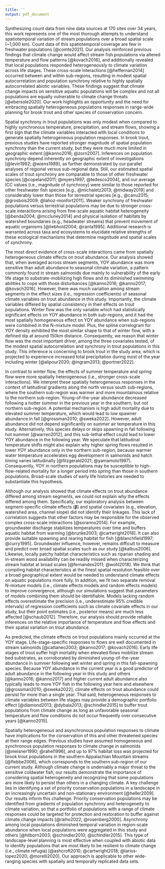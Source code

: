 ---
title: ''
output: pdf_document
---

Synthesizing count data from nine data sources at 170 sites over 34 years, this work represents one of the most thorough attempts to understand spatiotemporal variation of stream populations over a broad spatial scale (~1,000 km). Count data of this spatiotemporal coverage are few in freshwater populations [@comte2021]. Our analysis reinforced previous findings that climate change would affect stream fish populations via altered temperature and flow patterns [@kovach2016], and additionally revealed that local populations responded heterogeneously to climate variation across life stages. These cross-scale interactions [@heffernan2014] occurred between and within sub-regions, resulting in modest spatial autocorrelation and population synchrony relative to highly spatially autocorrelated abiotic variables. These findings suggest that climate change impacts on sensitive aquatic populations will be complex and not all populations are equally vulnerable to climate change threats [@ebersole2020]. Our work highlights an opportunity and the need for embracing spatially heterogeneous populations responses in range-wide planning for brook trout and other species of conservation concern.  

Spatial synchrony in trout populations was only modest when compared to highly synchronous temperature, precipitation, and stream flows, showing a first sign that the climate variables interacted with local conditions to generate spatially heterogeneous population responses. In brook trout, previous studies have reported stronger magnitude of spatial population synchrony than the current study, but they were much more limited in geographic extent [@kanno2016; @zorn2007]. Inferences on population synchrony depend inherently on geographic extent of investigations [@levin1992; @wiens1989], as further demonstrated by our parallel analyses of regional versus sub-regional data. Still, our estimated spatial scales of trout synchrony are comparable to those of other freshwater species [@copeland2011; @myers1997; @tedesco2004], and our average ICC values (i.e., magnitude of synchrony) were similar to those reported for other freshwater fish species [e.g., @michaletz2013; @midway2019] and considerably lower than those for terrestrial species [e.g., @canu2015; @grosbois2009; @lahoz-monfort2011]. Weaker synchrony of freshwater populations versus terrestrial populations may be due to stronger cross-scale interactions arising from fine-scale aquatic habitat heterogeneity [@benda2004; @mccluney2014] and physical isolation of habitats by watershed boundaries (e.g., headwater streams) that prevent movement of aquatic organisms [@liebhold2004; @ranta1995]. Additional research is warranted across taxa and ecosystems to elucidate relative strengths of these ecological mechanisms that determine magnitude and spatial scales of synchrony.

The most direct evidence of cross-scale interactions came from spatially heterogeneous climate effects on trout abundance. Our analysis showed that, when averaged across stream segments, YOY abundance was more sensitive than adult abundance to seasonal climate variation, a pattern commonly found in stream salmonids due mainly to vulnerability of the early life stage to substrate-mobilizing high flows and its diminished swimming abilities to cope with those disturbances [@kanno2016; @kanno2017; @kovach2016]. However, there was much variation among stream segments in the effect sizes (i.e., regression coefficients) of seasonal climate variables on trout abundance in this study. Importantly, the climate variables differed by spatial consistency in their effects on trout populations. Winter flow was the only variable which had statistically significant effects on YOY abundance in both sub-regions, and it had the most spatially homogeneous effect on YOY abundance when sub-regions were combined in the N-mixture model. Plus, the spline correlogram for YOY density exhibited the most similar shape to that of winter flow, with a defined dip at around 150km distance. Consequently, we reason that winter flow was the most important driver, among the three covariates tested, of the modest spatial autocorrelation and synchrony in trout populations in this study. This inference is concerning to brook trout in the study area, which is projected to experience increased total precipitation during most of the year including winter [@alipour2020; @ingram2013; @portner2022].

In contrast to winter flow, the effects of summer temperature and spring flow were more spatially heterogeneous (i.e., stronger cross-scale interactions). We interpret these spatially heterogeneous responses in the context of latitudinal gradients along the north versus south sub-regions, where the southern sub-region was warmer and more mountainous relative to the northern sub-region. Young-of-the-year abundance decreased following a hotter summer in the previous year in the southern, but not northern sub-region. A potential mechanism is high adult mortality due to elevated summer temperature, which would lead to low spawner abundance in fall [@grossman2010; @sweka2022]. However, adult abundance did not depend significantly on summer air temperature in this study. Alternatively, this species delays or skips spawning in fall following hot summer [@warren2012], and this sub-lethal effect could lead to lower YOY abundance in the following year. We speculate that latitudinal temperature shifts might also explain why higher spring flows resulted in lower YOY abundance only in the northern sub-region, because warmer water temperature accelerates egg development in salmonids and hatch timing varies latitudinally [@fitzgerald2021; @yamamoto1997]. Consequently, YOY in northern populations may be susceptible to high-flow-related mortality for a longer period into spring than those in southern populations. Broad-scale studies of early life histories are needed to substantiate this hypothesis.

Although our analysis showed that climate effects on trout abundance differed among stream segments, we could not explain why the effects differed among them. Specifically, our exploratory analysis between segment-specific climate effects ($\bm{\beta}$) and spatial covariates (e.g., elevation, watershed area, channel slope) did not identify their linkages. This lack of correlation suggests that other factors may be responsible for the observed complex cross-scale interactions [@soranno2014]. For example, groundwater discharge stabilizes temperatures over time and buffers aquatic habitat from warming [@brunke2003; @cartwright2018]. It can also provide suitable spawning and rearing habitat for fish [@blanchfield1997; @curry1995]. Groundwater influence, however, remains difficult to measure and predict over broad spatial scales such as our study [@kalbus2006]. Likewise, locally patchy habitat characteristics such as riparian shading and in-stream wood availability can be readily missed when characterizing stream habitat at broad scales [@fernandes2011; @wohl2018]. We think that compiling habitat characteristics at the finest spatial resolution feasible over a broad geographical extent would be needed to understand climate effects on aquatic populations more fully. In addition, we fit two separate removal N-mixture models (i.e., climate effects models and random effects models) to improve convergence, although our simulations suggest that parameters of models combining them should be identifiable. Models lacking random effects overestimate the precision (i.e., underestimate 95% credible intervals) of regression coefficients such as climate covariate effects in our study, but their point estimates (i.e., posterior means) are much less affected [@schaub2012]. Therefore, our analysis should provide reliable inferences on the relative importance of temperature and flow effects and their spatial variation on trout abundance.

As predicted, the climate effects on trout populations mainly occurred at the YOY stage. Life-stage-specific responses to flows are well documented in stream salmonids [@cattaneo2003; @kanno2017; @kovach2016]. Early life stages of trout suffer high mortality when elevated flows mobilize stream bed substrates, as corroborated by diminished young-of-the-year abundance in summer following wet winter and spring in this fall-spawning species. Because YOY abundance in the current year is a good predictor of adult abundance in the following year in this study and others [@kanno2016; @kanno2017] and higher current adult abundance also typically leads to more YOY fish in the following year here and elsewhere [@grossman2010; @sweka2022], climate effects on trout abundance could persist for more than a single year. That said, heterogeneous responses to climate variables between life stages may provide a demographic portfolio effect [@diamond2013; @dybala2013; @schindler2015] to buffer trout populations from climate change as long as unfavorable seasonal temperature and flow conditions do not occur frequently over consecutive years [@kanno2015].

Spatially heterogeneous and asynchronous population responses to climate have implications for the conservation of this and other threatened species at their range edges. Previous studies have assumed homogeneous and synchronous population responses to climate change in salmonids [@meisner1990; @rahel1996], and up to 97% habitat loss was projected for brook trout populations in the southern Appalachian Mountain streams [@flebbe2006], which corresponds to the southern sub-region of our current study. Although climate change is undeniably a major threat to the sensitive coldwater fish, our results demonstrate the importance of considering spatial heterogeneity and recognizing that some populations are more likely to persist than others in a changing climate. A key challenge lies in identifying a set of priority conservation populations in a landscape in an increasingly uncertain and non-stationary environment [@heller2009]. Our results inform this challenge. Priority conservation populations may be identified from gradients of population synchrony and heterogeneity to climate variation, so that a portfolio of populations with a range of climate responses could be targeted for protection and restoration to buffer against climate change impacts [@raiho2022; @rosenberg2000]. Asynchrony among local populations diminished temporal variation in region-scale abundance when local populations were aggregated in this study and others [@hilborn2003; @schindler2010; @schindler2015]. This type of landscape-level planning is most effective when coupled with abiotic data to identify populations that are most likely to be resilient to climate change (i.e., climate refugia) [@ashcroft2010; @cartwright2018; @larios-lopez2020; @morelli2020]. Our approach is applicable to other wide-ranging species with spatially and temporally replicated data sets.
